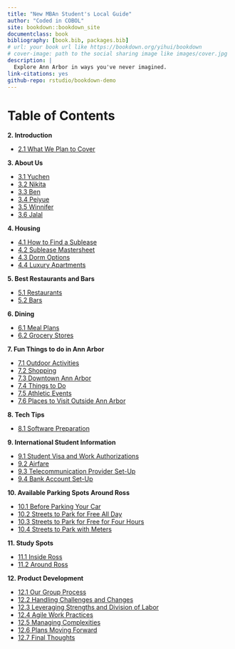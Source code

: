 ```yaml
--- 
title: "New MBAn Student's Local Guide"
author: "Coded in COBOL"
site: bookdown::bookdown_site
documentclass: book
bibliography: [book.bib, packages.bib]
# url: your book url like https://bookdown.org/yihui/bookdown
# cover-image: path to the social sharing image like images/cover.jpg
description: |
  Explore Ann Arbor in ways you've never imagined.
link-citations: yes
github-repo: rstudio/bookdown-demo
---
```


# Table of Contents


**2. Introduction**

* [2.1 What We Plan to Cover](https://yuchen-g.github.io/MBAn_501_Project_Repo/introduction.html#what-we-plan-to-cover)


**3. About Us**

* [3.1 Yuchen](https://yuchen-g.github.io/MBAn_501_Project_Repo/about-us.html#yuchen-gao)
* [3.2 Nikita](https://yuchen-g.github.io/MBAn_501_Project_Repo/about-us.html#nikita-mamidi)
* [3.3 Ben](https://yuchen-g.github.io/MBAn_501_Project_Repo/about-us.html#ben-newman)
* [3.4 Peiyue](https://yuchen-g.github.io/MBAn_501_Project_Repo/about-us.html#peiyue-sun)
* [3.5 Winnifer](https://yuchen-g.github.io/MBAn_501_Project_Repo/about-us.html#winnifer-chen)
* [3.6 Jalal](https://yuchen-g.github.io/MBAn_501_Project_Repo/about-us.html#jalal-mawri)


**4. Housing**

* [4.1 How to Find a Sublease](https://yuchen-g.github.io/MBAn_501_Project_Repo/housing.html#finding-a-sublease)
* [4.2 Sublease Mastersheet](https://yuchen-g.github.io/MBAn_501_Project_Repo/housing.html#lease-subletting-information)
* [4.3 Dorm Options](https://yuchen-g.github.io/MBAn_501_Project_Repo/housing.html#dorms)
* [4.4 Luxury Apartments](https://yuchen-g.github.io/MBAn_501_Project_Repo/housing.html#high-rise-apartments)


**5. Best Restaurants and Bars**

* [5.1 Restaurants](https://yuchen-g.github.io/MBAn_501_Project_Repo/best-restaurants-and-bars.html#restaurants)
* [5.2 Bars](https://yuchen-g.github.io/MBAn_501_Project_Repo/best-restaurants-and-bars.html#bars)


**6. Dining**

* [6.1 Meal Plans](https://yuchen-g.github.io/MBAn_501_Project_Repo/dining.html#meal-plans)
* [6.2 Grocery Stores](https://yuchen-g.github.io/MBAn_501_Project_Repo/dining.html#grocery-stores)


**7. Fun Things to do in Ann Arbor**

* [7.1 Outdoor Activities](https://yuchen-g.github.io/MBAn_501_Project_Repo/fun-things-to-do-in-ann-arbor.html#outdoor-activities)
* [7.2 Shopping](https://yuchen-g.github.io/MBAn_501_Project_Repo/fun-things-to-do-in-ann-arbor.html#shopping)
* [7.3 Downtown Ann Arbor](https://yuchen-g.github.io/MBAn_501_Project_Repo/fun-things-to-do-in-ann-arbor.html#downtown-ann-arbor)
* [7.4 Things to Do](https://yuchen-g.github.io/MBAn_501_Project_Repo/fun-things-to-do-in-ann-arbor.html#things-to-do)
* [7.5 Athletic Events](https://yuchen-g.github.io/MBAn_501_Project_Repo/fun-things-to-do-in-ann-arbor.html#athletic-events)
* [7.6 Places to Visit Outside Ann Arbor](https://yuchen-g.github.io/MBAn_501_Project_Repo/fun-things-to-do-in-ann-arbor.html#places-to-visit-outside-ann-arbor)


**8. Tech Tips**

* [8.1 Software Preparation](https://yuchen-g.github.io/MBAn_501_Project_Repo/tech-tips.html#software-preparation)


**9. International Student Information**

* [9.1 Student Visa and Work Authorizations](https://yuchen-g.github.io/MBAn_501_Project_Repo/international-student-information.html#student-visa-and-work-authorizations)
* [9.2 Airfare](https://yuchen-g.github.io/MBAn_501_Project_Repo/international-student-information.html#airfare)
* [9.3 Telecommunication Provider Set-Up](https://yuchen-g.github.io/MBAn_501_Project_Repo/international-student-information.html#telecommunication-provider-set-up)
* [9.4 Bank Account Set-Up](https://yuchen-g.github.io/MBAn_501_Project_Repo/international-student-information.html#bank-account-set-up)


**10. Available Parking Spots Around Ross**

* [10.1 Before Parking Your Car](https://yuchen-g.github.io/MBAn_501_Project_Repo/available-parking-spots-around-ross.html#before-parking-your-car-here-are-some-things-to-keep-in-mind)
* [10.2 Streets to Park for Free All Day](https://yuchen-g.github.io/MBAn_501_Project_Repo/available-parking-spots-around-ross.html#streets-where-you-can-park-your-car-for-free-all-day-green)
* [10.3 Streets to Park for Free for Four Hours](https://yuchen-g.github.io/MBAn_501_Project_Repo/available-parking-spots-around-ross.html#streets-where-you-can-park-your-car-for-free-for-four-hours-orange)
* [10.4 Streets to Park with Meters](https://yuchen-g.github.io/MBAn_501_Project_Repo/available-parking-spots-around-ross.html#streets-where-you-can-park-your-car-with-parking-meteres-red)


**11. Study Spots**

* [11.1 Inside Ross](https://yuchen-g.github.io/MBAn_501_Project_Repo/study-spots.html#in-ross-business-school)
* [11.2 Around Ross](https://yuchen-g.github.io/MBAn_501_Project_Repo/study-spots.html#around-ross)

**12. Product Development**

* [12.1 Our Group Process](https://yuchen-g.github.io/MBAn_501_Project_Repo/product-development.html#our-group-process)
* [12.2 Handling Challenges and Changes](https://yuchen-g.github.io/MBAn_501_Project_Repo/product-development.html#handling-challenges-and-changes)
* [12.3 Leveraging Strengths and Division of Labor](https://yuchen-g.github.io/MBAn_501_Project_Repo/product-development.html#leveraging-strengths-and-division-of-labor)
* [12.4 Agile Work Practices](https://yuchen-g.github.io/MBAn_501_Project_Repo/product-development.html#agile-work-practices)
* [12.5 Managing Complexities](https://yuchen-g.github.io/MBAn_501_Project_Repo/product-development.html#managing-complexities)
* [12.6 Plans Moving Forward](https://yuchen-g.github.io/MBAn_501_Project_Repo/product-development.html#plans-moving-forward)
* [12.7 Final Thoughts](https://yuchen-g.github.io/MBAn_501_Project_Repo/product-development.html#final-thoughts)






